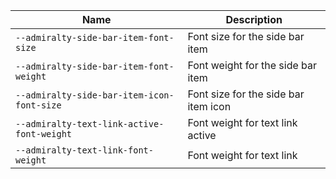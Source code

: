 
| Name | Description |
| --- | --- |
| `--admiralty-side-bar-item-font-size` | Font size for the side bar item |
| `--admiralty-side-bar-item-font-weight` | Font weight for the side bar item |
| `--admiralty-side-bar-item-icon-font-size` | Font size for the side bar item icon |
| `--admiralty-text-link-active-font-weight` | Font weight for text link active |
| `--admiralty-text-link-font-weight` | Font weight for text link |


